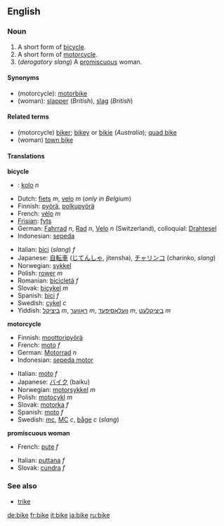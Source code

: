 ==English==

===Noun===
{{en-noun-reg}}

#A short form of [[bicycle]].
#A short form of [[motorcycle]].
#(''derogatory slang'') A [[promiscuous]] woman.

====Synonyms====
*(motorcycle): [[motorbike]]
*(woman): [[slapper]] (''British''), [[slag]] (''British'')

====Related terms====
*(motorcycle) [[biker]]; [[bikey]] or [[bikie]] (''Australia''); [[quad bike]]
*(woman) [[town bike]]

====Translations====

'''bicycle'''
<!--Add short forms only, if possible-->
{{top}}
*{{cz}}: [[kolo]] ''n''
*Dutch: [[fiets]] ''m'', [[velo]] ''m'' (''only in Belgium'')
*Finnish: [[pyörä]], [[polkupyörä]]
*French: [[vélo]] ''m''
*[[Frisian]]: [[fyts]]
*German: [[Fahrrad]] ''n'', [[Rad#German|Rad]] ''n'', [[Velo]] ''n'' (Switzerland), colloquial: [[Drahtesel]]
*Indonesian: [[sepeda]]
{{mid}}
*Italian: [[bici]] (''slang'') ''f'' <!-- this is the full form and so is not equivalent to "bike": [[bicicletta]] ''f''-->
*Japanese: [[自転車]] ([[じてんしゃ]], jitensha), [[チャリンコ]] (charinko, ''slang'')
*Norwegian: [[sykkel]]
*Polish: [[rower]] ''m''
*Romanian: [[bicicletă]] ''f''
*Slovak: [[bicykel]] ''m''
*Spanish: [[bici]] ''f''
*Swedish: [[cykel]] ''c'' 
*Yiddish: [[ביציקל]] ''m'', [[ראָווער]] ''m'', [[וועלאָסיפּעד]] ''m'', [[ביציקלעט]] ''m''
{{bottom}}

'''motorcycle'''
{{top}}
*Finnish: [[moottoripyörä]]
*French: [[moto#French|moto]] ''f''
*German: [[Motorrad]] ''n''
*Indonesian: [[sepeda motor]]
{{mid}}
*Italian: [[moto#Italian|moto]] ''f''
*Japanese: [[バイク]] (baiku)
*Norwegian: [[motorsykkel]] ''m''
*Polish: [[motocykl]] ''m''
*Slovak: [[motorka#Slovak|motorka]] ''f''
*Spanish: [[moto#Spanish|moto]] ''f''
*Swedish: [[mc]], [[MC]] ''c'', [[båge]] ''c'' (''slang'')
{{bottom}}

'''promiscuous woman'''
{{top}}
*French: [[pute]] ''f''
{{mid}}
*Italian: [[puttana]] ''f''
*Slovak: [[cundra]] ''f''
{{bottom}}

===See also===
*[[trike]]

[[de:bike]]
[[fr:bike]]
[[it:bike]]
[[ja:bike]]
[[ru:bike]]